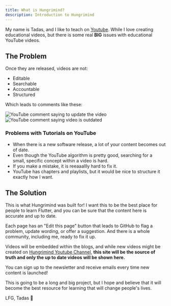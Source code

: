```yaml
---
title: What is Hungrimind?
description: Introduction to Hungrimind
---
```


My name is Tadas, and I like to teach on [Youtube](https://youtube.com/@tadaspetra). While I love creating educational videos, but there is some real **BIG** issues with educational YouTube videos. 

## The Problem 
Once they are released, videos are not:

- Editable
- Searchable
- Accountable
- Structured

Which leads to comments like these:
<div>
  <img src="/introduction/comment2.png" alt="YouTube comment saying to update the video" />
  <img src="/introduction/comment1.png" alt="YouTube comment saying video is outdated"/>
</div>

### Problems with Tutorials on YouTube
* When there is a new software release, a lot of your content becomes out of date. 
* Even though the YouTube algorithm is pretty good, searching for a small, specific concept within a video is hard. 
* If you make a mistake, it is reeaaallly hard to fix it.
* YouTube has chapters and playlists, but it would be nice to structure it exactly how I want.

## The Solution
This is what Hungrimind was built for! I want this to be the best place for people to learn Flutter, and you can be sure that the content here is accurate and up to date. 

Each page has an "Edit this page" button that leads to GitHub to flag a problem, update wording, or offer a suggestion. And there is a whole community, including me, ready to fix it up.

Videos will be embedded within the blogs, and while new videos might be created on [Hungrimind Youtube Channel](https://youtube.com/@hungrimind), **this site will be the source of truth and only the up to date videos will be shown here.**

You can sign up to the newsletter and receive emails every time new content is launched!
<script async data-uid="e2f59a92a5" src="https://tadaspetra.ck.page/e2f59a92a5/index.js"></script>

This is going to be a long and big project, but I hope and believe that it will become the best resource for learning that will change people's lives.

LFG,
Tadas 💙
